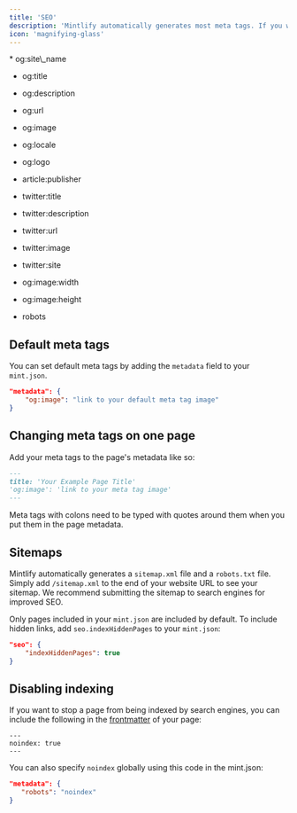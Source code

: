 ```yaml
---
title: 'SEO'
description: 'Mintlify automatically generates most meta tags. If you want to customize them, you can set default values in mint.json or change them per page.'
icon: 'magnifying-glass'
---
```


<Accordion title="Supported Meta Tags">
  * og:site\_name

  * og:title

  * og:description

  * og:url

  * og:image

  * og:locale

  * og:logo

  * article:publisher

  * twitter:title

  * twitter:description

  * twitter:url

  * twitter:image

  * twitter:site

  * og:image:width

  * og:image:height

  * robots
</Accordion>

## Default meta tags

You can set default meta tags by adding the `metadata` field to your `mint.json`.

```json
"metadata": {
    "og:image": "link to your default meta tag image"
}
```

## Changing meta tags on one page

Add your meta tags to the page's metadata like so:

```md
---
title: 'Your Example Page Title'
'og:image': 'link to your meta tag image'
---
```

<Warning>
  Meta tags with colons need to be typed with quotes around them when you put them in the page metadata.
</Warning>

## Sitemaps

Mintlify automatically generates a `sitemap.xml` file and a `robots.txt` file. Simply add `/sitemap.xml` to the end of your website URL to see your sitemap. We recommend submitting the sitemap to search engines for improved SEO.

Only pages included in your `mint.json` are included by default. To include hidden links, add `seo.indexHiddenPages` to your `mint.json`:

```json
"seo": {
    "indexHiddenPages": true
}
```

## Disabling indexing

If you want to stop a page from being indexed by search engines, you can include the following in the [frontmatter](/page) of your page:

```
---
noindex: true
---
```

You can also specify `noindex` globally using this code in the mint.json:

```json
"metadata": {
   "robots": "noindex"
}
```